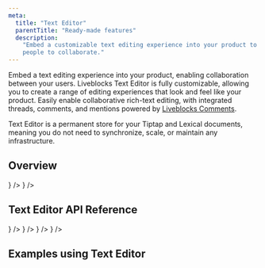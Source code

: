 ```yaml
---
meta:
  title: "Text Editor"
  parentTitle: "Ready-made features"
  description:
    "Embed a customizable text editing experience into your product to enable
    people to collaborate."
---
```


Embed a text editing experience into your product, enabling collaboration
between your users. Liveblocks Text Editor is fully customizable, allowing you
to create a range of editing experiences that look and feel like your product.
Easily enable collaborative rich-text editing, with integrated threads,
comments, and mentions powered by
[Liveblocks Comments](/docs/ready-made-features/comments).

Text Editor is a permanent store for your Tiptap and Lexical documents, meaning
you do not need to synchronize, scale, or maintain any infrastructure.

## Overview

<ListGrid columns={2}>
  <DocsCard
    type="technology"
    title="Tiptap"
    href="/docs/ready-made-features/text-editor/tiptap"
    description="Add collaboration to Tiptap"
    visual={<DocsTiptapIcon className="fill-product-icon-brand h-auto w-6" />}
  />
  <DocsCard
    type="technology"
    title="Lexical"
    href="/docs/ready-made-features/text-editor/lexical"
    description="Add collaboration to Lexical"
    visual={<DocsLexicalIcon className="fill-product-icon-brand h-auto w-6" />}
  />
</ListGrid>

## Text Editor API Reference

<ListGrid columns={2}>
  <DocsCard
    type="technology"
    title="Tiptap React"
    href="/docs/api-reference/liveblocks-react-tiptap"
    description="@liveblocks/react-tiptap"
    visual={<DocsReactIcon />}
  />
  <DocsCard
    type="technology"
    title="Tiptap/ProseMirror Node"
    href="/docs/api-reference/liveblocks-node-prosemirror"
    description="@liveblocks/node-prosemirror"
    visual={<DocsApiIcon />}
  />
  <DocsCard
    type="technology"
    title="Lexical React"
    href="/docs/api-reference/liveblocks-react-lexical"
    description="@liveblocks/react-lexical"
    visual={<DocsReactIcon />}
  />
  <DocsCard
    type="technology"
    title="Lexical Node"
    href="/docs/api-reference/liveblocks-node-lexical"
    description="@liveblocks/node-lexical"
    visual={<DocsApiIcon />}
  />
</ListGrid>

## Examples using Text Editor

<ListGrid columns={2}>
  <ExampleCard
    example={{
      title: "Collaborative text editor",
      slug: "collaborative-text-editor/lexical",
      image: "/images/examples/thumbnails/text-editor.jpg",
    }}
    technologies={["nextjs"]}
    openInNewWindow
  />
  <ExampleCard
    example={{
      title: "Advanced collaborative text editor",
      slug: "collaborative-text-editor-advanced/nextjs-tiptap-advanced",
      image: "/images/examples/thumbnails/text-editor-advanced.jpg",
    }}
    technologies={["nextjs"]}
    openInNewWindow
  />
  <ExampleCard
    example={{
      title: "Linear-like issue tracker",
      slug: "linear-like-issue-tracker",
      image: "/images/examples/thumbnails/linear-like-issue-tracker.jpg",
    }}
    technologies={["nextjs"]}
    openInNewWindow
  />
  <ExampleCard
    example={{
      title: "Notion-like AI editor",
      slug: "notion-like-ai-editor",
      image: "/images/examples/thumbnails/notion-like-ai-editor.png",
    }}
    technologies={["nextjs"]}
    openInNewWindow
  />
</ListGrid>
